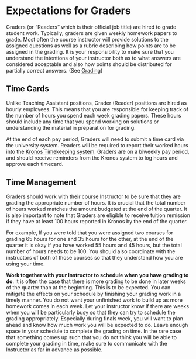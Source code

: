 # Expectations for Graders

Graders (or “Readers” which is their official job title) are hired to grade student work. Typically, graders are given weekly homework papers to grade. Most often the course instructor will provide solutions to the assigned questions as well as a rubric describing how points are to be assigned in the grading. It is your responsibility to make sure that you understand the intentions of your instructor both as to what answers are considered acceptable and also how points should be distributed for partially correct answers. (See [Grading](#grading))

## Time Cards

Unlike Teaching Assistant positions, Grader (Reader) positions are hired as hourly employees. This means that you are responsible for keeping track of the number of hours you spend each week grading papers. These hours should include any time that you spend working on solutions or understanding the material in preparation for grading. 

At the end of each pay period, Graders will need to submit a time card via the university system.
Readers will be required to report their worked hours into the <a href="https://www.timekeeping.ucsb.edu/" target="_blank">Kronos Timekeeping system</a>. Graders are on a biweekly pay period, and should receive reminders from the Kronos system to log hours and approve each timecard.  

## Time Management

Graders should work with their course Instructor to be sure that they are grading the appropriate number of hours. It is crucial that the total number of hours worked matches the amount budgeted at the end of the quarter. It is also important to note that Graders are eligible to receive tuition remission if they have at least 100 hours reported in Kronos by the end of the quarter. 

For example, If you were told that you were assigned two courses for grading 65 hours for one and 35 hours for the other, at the end of the quarter it is okay if you have worked 55 hours and 45 hours, but the total number of hours needs to be 100. You should also coordinate with the instructors of both of those courses so that they understand how you are using your time.

**Work together with your Instructor to schedule when you have grading to do**. It is often the case that there is more grading to be done in later weeks of the quarter than at the beginning. This is to be expected. You can mitigate the effects on your schedule by finishing your grading work in a timely manner. You do not want your unfinished work to build up as more homework comes in each week. Let your instructor know if there are weeks when you will be particularly busy so that they can try to schedule the grading appropriately.  Especially during finals week, you will want to plan ahead and know how much work you will be expected to do.  Leave enough space in your schedule to complete the grading on time. In the rare case that something comes up such that you do not think you will be able to complete your grading in time, make sure to communicate with the Instructor as far in advance as possible.